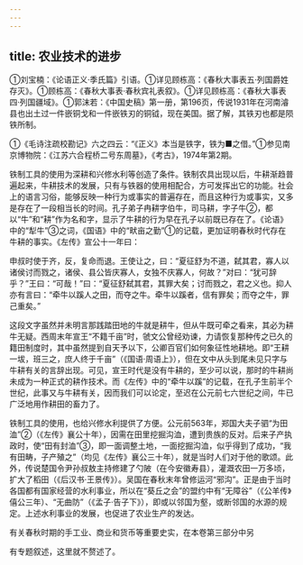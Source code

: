 ```yaml
---
---
---
```

title: 农业技术的进步
---



①刘宝楠：《论语正义·季氏篇》引语。①详见顾栋高：《春秋大事表五·列国爵姓存灭》。①顾栋高：《春秋大事表·春秋宾礼表叙》。①详见顾栋高：《春秋大事表四·列国疆域》。①郭沫若：《中国史稿》第一册，第196页，传说1931年在河南濬县也出土过一件嵌铜戈和一件嵌铁刃的铜钺，现在美国。据了解，其铁刃也都是陨铁所制。

①《毛诗注疏校勘记》六之四云：“《正义》本当是铁字，铁为■之借。”①参见南京博物院：《江苏六合程桥二号东周墓》，《考古》，1974年第2期。

铁制工具的使用为深耕和兴修水利等创造了条件。铁制农具出现以后，牛耕渐趋普遍起来，牛耕技术的发展，只有与铁器的使用相配合，方可发挥出它的功能。社会上的语言习俗，能够反映一种行为或事实的普遍存在，而且这种行为或事实，又多是存在了一段相当长的时间。孔子弟子冉耕字伯牛，司马耕，字子牛②，都以“牛”和“耕”作为名和字，显示了牛耕的行为早在孔子以前既已存在了。《论语》中的“犁牛”③之词，《国语》中的“畎亩之勤”①的记载，更加证明春秋时代存在牛耕的事实。《左传》宣公十一年曰：

申叔时使于齐，反，复命而退。王使让之，曰：“夏征舒为不道，弑其君，寡人以诸侯讨而戮之，诸侯、县公皆庆寡人，女独不庆寡人，何故？”对曰：“犹可辞乎？”王曰：“可哉！”曰：“夏征舒弑其君，其罪大矣；讨而戮之，君之义也。抑人亦有言曰：“牵牛以蹊人之田，而夺之牛。牵牛以蹊者，信有罪矣；而夺之牛，罪己重矣。”

这段文字虽然并未明言那践踏田地的牛就是耕牛，但从牛既可牵之看来，其必为耕牛无疑。西周末年宣王“不籍千亩”时，虢文公曾经劝谏，力请恢复那种传之已久的籍田制度时，其中虽然提到自天予以下，公卿百官们如何象征性地耕地。即“王耕一坺，班三之，庶人终于千亩”（《国语·周语上》），但在文中从头到尾未见只字与牛耕有关的言辞出现。可见，宣王时代是没有牛耕的，至少可以说，那时的牛耕尚未成为一种正式的耕作技术。而《左传》中的“牵牛以蹊”的记载，在孔子生前半个世纪，此事又与牛耕有关，因而我们可以论定，至迟在公元前七六世纪之间，牛已广泛地用作耕田的畜力了。

铁制工具的使用，也给兴修水利提供了方便。公元前563年，郑国大夫子驷“为田洫”②（《左传》襄公十年），因需在田里挖掘沟洫，遭到贵族的反对。后来子产执政时，使“田有封洫”③，即一面调整土地，一面挖掘沟洫，似乎得到了成功，“我有田畴，子产殖之”（均见《左传》襄公三十年），就是当时人们对于他的歌颂。此外，传说楚国令尹孙叔敖主持修建了勺陂（在今安徽寿县），灌溉农田一万多顷，扩大了稻田（《后汉书·王景传》）。吴国在春秋末年曾修运河“邪沟”。正是由于当时各国都有国家经营的水利事业，所以在“葵丘之会”的盟约中有“无障谷”（《公羊传》僖公三年）、“无曲防”（《孟子·告子下》），即或以邻国为壑，或断邻国的水源的规定。上述水利事业的发展，也促进了农业生产的发达。

有关春秋时期的手工业、商业和货币等重要史实，在本卷第三部分中另

有专题叙述，这里就不赘述了。